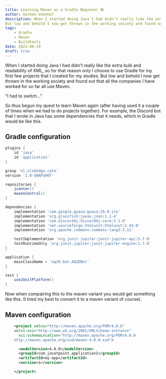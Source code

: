 ```yaml
---
title: Learning Maven as a Gradle Beginner 🛠️
author: Gerben Veenhof
description: When I started doing Java I had didn't really like the extra bulk and readability of XML, so for that reason only I choose to use Gradle for my first few projects that I created for my studies.
But low and behold I now get thrown in the working society and found out that all the companies I have worked for so far all use Maven.
tags: 
    - Gradle
    - Maven
    - Buildtools
date: 2023-08-19
draft: true
---
```


When I started doing Java I had didn't really like the extra bulk and readability of XML, so for that reason only I choose to use Gradle for my first few projects that I created for my studies.
But low and behold I now get thrown in the working society and found out that all the companies I have worked for so far all use Maven.

"I had to switch..."

So thus begun my quest to learn Maven again (after having used it a couple of times when we had to do projects together).
For example, the Discord bot that I wrote in Java has some dependencies that it needs, which in Gradle would be like this.

## Gradle configuration

```groovy
plugins {
    id 'java'
    id 'application'
}

group 'nl.nlxdodge.cate'
version '1.0-SNAPSHOT'

repositories {
    jcenter()
    mavenCentral()
}

dependencies {
    implementation 'com.google.guava:guava:29.0-jre'
    implementation 'org.glassfish:javax.json:1.1.4'
    implementation 'com.discord4j:discord4j-core:3.1.0'
    implementation 'net.sourceforge.htmlunit:htmlunit:2.43.0'
    implementation 'org.apache.commons:commons-lang3:3.11'

    testImplementation 'org.junit.jupiter:junit-jupiter-api:5.7.0'
    testRuntimeOnly 'org.junit.jupiter:junit-jupiter-engine:1.7.0'
}

application {
    mainClassName = 'aq3d.bot.AQ3DBot'
}

test {
    useJUnitPlatform()
}
```

Now when compairing this to the maven variant you would get something like this.
(I tried my best to convert it to a maven variant of course).

## Maven configuration

```xml
    <project xmlns="http://maven.apache.org/POM/4.0.0"
    xmlns:xsi="http://www.w3.org/2001/XMLSchema-instance"
      xsi:schemaLocation="http://maven.apache.org/POM/4.0.0
    http://maven.apache.org/xsd/maven-4.0.0.xsd">

      <modelVersion>4.0.0</modelVersion>
      <groupId>com.javatpoint.application1</groupId>
      <artifactId>my-app</artifactId>
      <version>1</version>

    </project>
```
